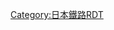 {{Routemap|inline=<includeonly>yes</includeonly>|title=後免線|title-bg=green|map=
~~ ~~[[土佐黑潮鐵道]]
hSTR\\~~ ~~[[後免·奈半利線]]
hSTR\exSTR\~~ ~~''{{link-ja|安藝線|土佐電気鉄道安芸線}}''
hBHF!~HUBaq\uKBHFxa!~HUBeq\~~0.0~~'''[[後免町站|後免町]]''' / 後免町 GN39
LSTR\hSTR\uABZgl\uKDSTeq\~~ ~~後免車庫 / [[四國旅客鐵道|JR四國]][[土讚線]]
STR\hSTR\uBHF\\~~0.2~~'''[[後免東町停留場|後免東町]]'''
ABZg+l\hSTRr\uBHF\\~~0.5~~'''[[後免中町停留場|後免中町]]'''
BHF\\uSTR\\~~ ~~[[後免站|後免]] D40/GN40
STR\\uBHF\\~~0.7~~'''[[後免西町停留場|後免西町]]'''
STR\\uBHF\\~~1.2~~'''[[東工業前停留場|東工業前]]'''
STR\\uBHF\\~~1.4~~'''[[住吉通停留場|住吉通]]'''
STR\\uBHF\\~~1.8~~'''[[篠原停留場|篠原]]'''
STR\\uBHF\\~~2.4~~'''[[小籠通停留場|小籠通]]'''
STR\\uBHF\\~~2.8~~'''[[長崎停留場|長崎]]'''
STR\\uBHF\\~~3.1~~'''[[明見橋停留場|明見橋]]'''
STR\\uBHF\\~~3.5~~'''[[一條橋停留場|一條橋]]'''
STR\\uBHF\\~~3.6~~'''[[清和學園前停留場|清和學園前]]'''
BHF\\ueBHF\\~~ ~~''大津'' / [[土佐大津站|土佐大津]] D41
STR\\uBHF\\~~4.1~~'''[[領石通停留場|領石通]]'''
STR\\uBHF\\~~4.5~~'''[[北浦停留場|北浦]]'''
LSTR\\uBHF\\~~5.0~~'''[[舟戶停留場|舟戶]]'''
uBHF~~5.4~~'''[[鹿兒停留場|鹿兒]]'''
uBHF~~5.9~~'''[[田邊島通停留場|田邊島通]]'''
uBHF~~6.2~~'''[[東新木停留場|東新木]]'''
uBHF~~6.6~~'''[[新木停留場|新木]]'''
uBHF~~7.0~~'''[[介良通停留場|介良通]]'''
uBHF~~7.4~~'''[[文珠通停留場|文珠通]]'''
uBHF~~7.6~~'''[[高須停留場|高須]]'''
uBHF~~7.8~~'''[[縣立美術館通停留場|縣立美術館通]]'''
uBHF~~8.0~~'''[[西高須停留場|西高須]]'''
uBHF~~8.4~~'''[[葛島橋東詰停留場|葛島橋東詰]]'''
WASSERq\uhKRZWae\WASSERq~~ ~~國分川
uBHF~~8.7~~'''[[知寄町三丁目停留場|知寄町三丁目]]'''
uexKDSTaq\ueABZg+r\~~ ~~''知寄町車庫、工場''
uBHF~~9.1~~'''[[知寄町停留場|知寄町]]'''
\ueABZg+l\uexSTRq~~ ~~''{{link-ja|新地線|土佐電気鉄道新地線}}''
uBHF~~9.3~~'''[[知寄町二丁目停留場|知寄町二丁目]]'''
uBHF~~9.6~~'''[[知寄町一丁目停留場|知寄町一丁目]]'''
uexKDSTaq\ueABZg+r\~~ ~~''（舊）知寄町車庫''
ueBHF~~ ~~''（舊）知寄町車庫前''
uBHF~~9.9~~'''[[寶永町停留場|寶永町]]'''
ueBHF~~ ~~''城見町''
uBHF~~10.3~~'''[[菜園場町停留場|菜園場町]]'''
ueBHF~~ ~~''八幡通''
BUS\uBHF\~~10.8~~'''[[電鐵總站大樓前停留場|電鐵總站大樓前]]'''
uSTRq\uTBHF\uSTRq~~10.9~~'''[[播磨屋橋停留場|播磨屋橋]]'''~~[[棧橋線]]
uSTR~~ ~~[[伊野線]]
|bottom={{navbar|後免線RDT}}
}}<noinclude>
{{rdt intro|[[後免線]]}}
[[Category:日本鐵路RDT]]
</noinclude>